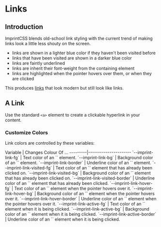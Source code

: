 # Links

## Introduction

ImprintCSS blends old-school link styling with the current trend of making links look a little less shouty on the screen.

* links are shown in a lighter blue color if they haven't been visited before
* links that have been visited are shown in a darker blue color
* links are faintly underlined
* links are inherit their font-weight from the containing element
* links are highlighted when the pointer hovers over them, or when they are clicked

This produces [links](links) that look modern but still look like links.

## A Link

Use the standard `<a>` element to create a clickable hyperlink in your content.

### Customize Colors

Link colors are controlled by these variables:

<div className="text-sm">
Variable | Changes Colour Of ...
---------|----------------------
`--imprint-link-fg` | Text color of an `<a>` element.
`--imprint-link-bg` | Background color of an `<a>` element.
`--imprint-link-border` | Underline color of an `<a>` element.
`--imprint-link-visited-fg` | Text color of an `<a>` element that has already been clicked on.
`--imprint-link-visited-bg` | Background color of an `<a>` element that has already been clicked on.
`--imprint-link-visited-border` | Underline color of an `<a>` element that has already been clicked.
`--imprint-link-hover-fg` | Text color of an `<a>` element when the pointer hovers over it.
`--imprint-link-hover-bg` | Background color of an `<a>` element when the pointer hovers over it.
`--imprint-link-hover-border` | Underline color of an `<a>` element when the pointer hovers over it.
`--imprint-link-active-fg` | Text color of an `<a>` element when it is being clicked.
`--imprint-link-active-bg` | Background color of an `<a>` element when it is being clicked.
`--imprint-link-active-border` | Underline color of an `<a>` element when it is being clicked.
</div>